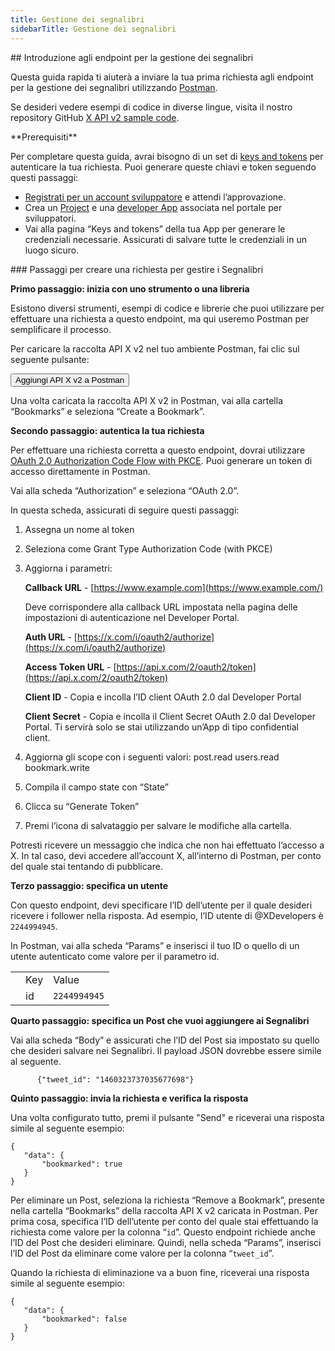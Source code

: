 ```yaml
---
title: Gestione dei segnalibri
sidebarTitle: Gestione dei segnalibri
---
```



<div id="getting-started-with-the-manage-bookmarks-endpoints">
  ## Introduzione agli endpoint per la gestione dei segnalibri
</div>

Questa guida rapida ti aiuterà a inviare la tua prima richiesta agli endpoint per la gestione dei segnalibri utilizzando [Postman](/it/tutorials/postman-getting-started).

Se desideri vedere esempi di codice in diverse lingue, visita il nostro repository GitHub [X API v2 sample code](https://github.com/xdevplatform/Twitter-API-v2-sample-code).

<Note>
  **Prerequisiti**

  Per completare questa guida, avrai bisogno di un set di [keys and tokens](/it/resources/fundamentals/authentication) per autenticare la tua richiesta. Puoi generare queste chiavi e token seguendo questi passaggi:

  - [Registrati per un account sviluppatore](https://developer.x.com/en/apply-for-access) e attendi l’approvazione.
  - Crea un [Project](/it/resources/fundamentals/projects) e una [developer App](/it/resources/fundamentals/developer-apps) associata nel portale per sviluppatori.
  - Vai alla pagina “Keys and tokens” della tua App per generare le credenziali necessarie. Assicurati di salvare tutte le credenziali in un luogo sicuro.
</Note>

<div id="steps-to-build-a-manage-bookmarks-request">
  ### Passaggi per creare una richiesta per gestire i Segnalibri
</div>

**Primo passaggio: inizia con uno strumento o una libreria**

Esistono diversi strumenti, esempi di codice e librerie che puoi utilizzare per effettuare una richiesta a questo endpoint, ma qui useremo Postman per semplificare il processo.

Per caricare la raccolta API X v2 nel tuo ambiente Postman, fai clic sul seguente pulsante:

<Button href="https://app.getpostman.com/run-collection/9956214-784efcda-ed4c-4491-a4c0-a26470a67400">
  Aggiungi API X v2 a Postman
</Button>

Una volta caricata la raccolta API X v2 in Postman, vai alla cartella “Bookmarks” e seleziona “Create a Bookmark”.

**Secondo passaggio: autentica la tua richiesta**

Per effettuare una richiesta corretta a questo endpoint, dovrai utilizzare [OAuth 2.0 Authorization Code Flow with PKCE](/it/resources/fundamentals/authentication#oauth-2-0-authorization-code-flow-with-pkce-3). Puoi generare un token di accesso direttamente in Postman.

Vai alla scheda “Authorization” e seleziona “OAuth 2.0”.

In questa scheda, assicurati di seguire questi passaggi:

1. Assegna un nome al token

2. Seleziona come Grant Type Authorization Code (with PKCE)

3. Aggiorna i parametri:

   **Callback URL** - [https://www.example.com](https://www.example.com/)

   Deve corrispondere alla callback URL impostata nella pagina delle impostazioni di autenticazione nel Developer Portal.

   **Auth URL** - [https://x.com/i/oauth2/authorize](https://x.com/i/oauth2/authorize)

   **Access Token URL** - [https://api.x.com/2/oauth2/token](https://api.x.com/2/oauth2/token)

   **Client ID** - Copia e incolla l’ID client OAuth 2.0 dal Developer Portal

   **Client Secret** - Copia e incolla il Client Secret OAuth 2.0 dal Developer Portal. Ti servirà solo se stai utilizzando un’App di tipo confidential client.

4. Aggiorna gli scope con i seguenti valori: post.read users.read bookmark.write

5. Compila il campo state con “State”

6. Clicca su “Generate Token”

7. Premi l’icona di salvataggio per salvare le modifiche alla cartella.

Potresti ricevere un messaggio che indica che non hai effettuato l’accesso a X. In tal caso, devi accedere all’account X, all’interno di Postman, per conto del quale stai tentando di pubblicare.

**Terzo passaggio: specifica un utente**

Con questo endpoint, devi specificare l’ID dell’utente per il quale desideri ricevere i follower nella risposta. Ad esempio, l’ID utente di @XDevelopers è `2244994945`.

In Postman, vai alla scheda “Params” e inserisci il tuo ID o quello di un utente autenticato come valore per il parametro id.

|     |     |     |
| :--- | :--- | :--- |
|     | Key | Value |
|     | id  | `2244994945` |

**Quarto passaggio: specifica un Post che vuoi aggiungere ai Segnalibri**

Vai alla scheda “Body” e assicurati che l’ID del Post sia impostato su quello che desideri salvare nei Segnalibri. Il payload JSON dovrebbe essere simile al seguente.

```
      {"tweet_id": "1460323737035677698"}
```

**Quinto passaggio: invia la richiesta e verifica la risposta**

Una volta configurato tutto, premi il pulsante "Send" e riceverai una risposta simile al seguente esempio:

```
{
   "data": {
       "bookmarked": true
   }
}
```

Per eliminare un Post, seleziona la richiesta “Remove a Bookmark”, presente nella cartella “Bookmarks” della raccolta API X v2 caricata in Postman. Per prima cosa, specifica l’ID dell’utente per conto del quale stai effettuando la richiesta come valore per la colonna “`id`”. Questo endpoint richiede anche l’ID del Post che desideri eliminare. Quindi, nella scheda “Params”, inserisci l’ID del Post da eliminare come valore per la colonna “`tweet_id`”.

Quando la richiesta di eliminazione va a buon fine, riceverai una risposta simile al seguente esempio:

```
{
   "data": {
       "bookmarked": false
   }
}
```